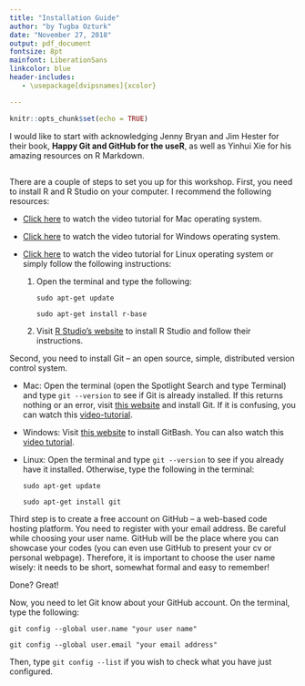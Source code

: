 ```yaml
---
title: "Installation Guide"
author: "by Tugba Ozturk"
date: "November 27, 2018"
output: pdf_document
fontsize: 8pt
mainfont: LiberationSans
linkcolor: blue
header-includes:
   - \usepackage[dvipsnames]{xcolor}

---
```


```r
knitr::opts_chunk$set(echo = TRUE)
```


I would like to start with acknowledging Jenny Bryan and Jim Hester for their book, **Happy Git and GitHub for the useR**, as well as Yinhui Xie for his amazing resources on R Markdown. 

## \textcolor{Emerald}{What you need to install:}

There are a couple of steps to set you up for this workshop. First, you need to install R and R Studio on your computer. I recommend the following resources:

- [Click here](https://youtu.be/GFImMj1lMRI) to watch the video tutorial for Mac operating system.
- [Click here](https://youtu.be/GAGUDL-4aVw) to watch the video tutorial for Windows operating system.
- [Click here](https://youtu.be/tll0-VrNA_E) to watch the video tutorial for Linux operating system or simply follow the following instructions:

    1. Open the terminal and type the following:

        `sudo apt-get update`
        
        `sudo apt-get install r-base`

    2. Visit [R Studio's website](www.rstudio.com) to install R Studio and follow their instructions. 


Second, you need to install Git -- an open source, simple, distributed version control system.

- Mac: Open the terminal (open the Spotlight Search and type Terminal) and type `git --version` to see if Git is already installed. If this returns nothing or an error, visit [this website](www.git-scm.com) and install Git. If it is confusing, you can watch this [video-tutorial](https://youtu.be/sJ4zr0a4GAs).
- Windows: Visit [this website](www.git-scm.com) to install GitBash. You can also watch this [video tutorial](https://youtu.be/albr1o7Z1nw).
- Linux: Open the terminal and type `git --version` to see if you already have it installed. Otherwise, type the following in the terminal:
    
    `sudo apt-get update`
    
    `sudo apt-get install git`

Third step is to create a free account on GitHub -- a web-based code hosting platform. You need to register with your email address. Be careful while choosing your user name. GitHub will be the place where you can showcase your codes (you can even use GitHub to present your cv or personal webpage). Therefore, it is important to choose the user name wisely: it needs to be short, somewhat formal and easy to remember!

Done? Great! 

Now, you need to let Git know about your GitHub account. On the terminal, type the following:

  `git config --global user.name "your user name"`
  
  `git config --global user.email "your email address"`
    
Then, type `git config --list` if you wish to check what you have just configured. 


